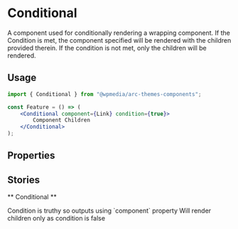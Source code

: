 


<Meta title="Components/Conditional" component={Conditional} />

# Conditional

A component used for conditionally rendering a wrapping component. If the Condition is met, the component specified will be rendered with the children provided therein. If the condition is not met, only the children will be rendered.

## Usage

```jsx
import { Conditional } from "@wpmedia/arc-themes-components";

const Feature = () => (
	<Conditional component={Link} condition={true}>
		Component Children
	</Conditional>
);
```

## Properties

<ArgsTable of={Conditional} />

## Stories

** Conditional **

<Canvas>
	<Story name="Conditional">
		<Stack>
			<Conditional component={Link} condition={"aa" === "aa"} href="/" openInNewTab>
				Condition is truthy so outputs using `component` property
			</Conditional>
			<Conditional component={Link} condition={"aa" === "ab"} href="/">
				Will render children only as condition is false
			</Conditional>
		</Stack>
	</Story>
</Canvas>
